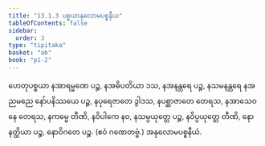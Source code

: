 ```yaml
---
title: "13.1.3 ပစ္စယာနုလောမပစ္စနီယ"
tableOfContents: false
sidebar:
  order: 3
type: "tipitaka"
basket: "ab"
book: "p1-2"
---
```



<DynamicBreadcrumb />

<Division number="26" book="p1-2" e="ch" v="37" p="314">

<Paragraph number="1953" book="p1-2">
ဟေတုပစ္စယာ နအာရမ္မဏေ ပဉ္စ, နအဓိပတိယာ ဒသ, နအနန္တရေ ပဉ္စ, နသမနန္တရေ နအညမညေ နော်ပနိဿယေ ပဉ္စ, နပုရေဇာတေ ဒွါဒသ, နပစ္ဆာဇာတေ တေရသ, နအာသေဝနေ တေရသ, နကမ္မေ တီဏိ, နဝိပါကေ နဝ, နသမ္ပယုတ္တေ ပဉ္စ, နဝိပ္ပယုတ္တေ တီဏိ, နောနတ္ထိယာ ပဉ္စ, နောဝိဂတေ ပဉ္စ. (ဧဝံ ဂဏေတဗ္ဗံ.)

</Paragraph>
</Division>

<Paragraph number="1954" type="center" book="p1-2">
အနုလောမပစ္စနီယံ.
</Paragraph>